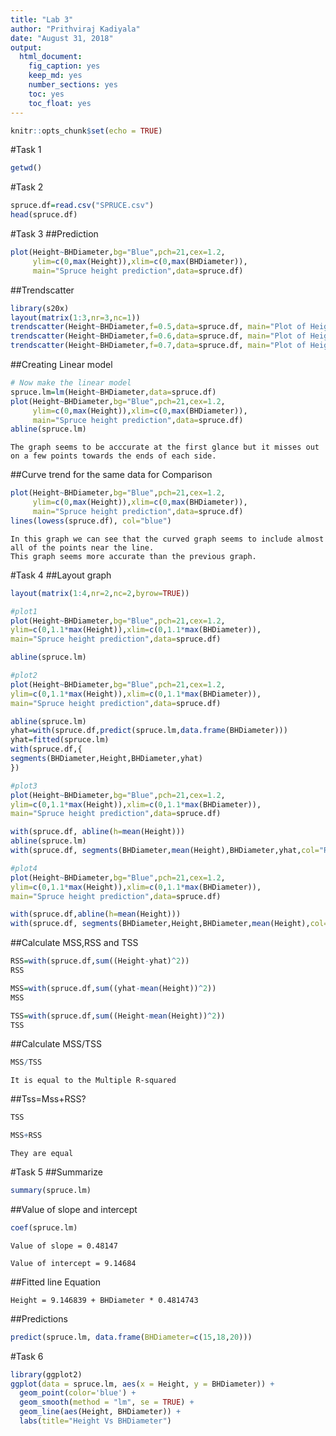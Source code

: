 ```yaml
---
title: "Lab 3"
author: "Prithviraj Kadiyala"
date: "August 31, 2018"
output:
  html_document:
    fig_caption: yes
    keep_md: yes
    number_sections: yes
    toc: yes
    toc_float: yes
---
```


```r
knitr::opts_chunk$set(echo = TRUE)
```

#Task 1
```r
getwd()
```

#Task 2
```r
spruce.df=read.csv("SPRUCE.csv")
head(spruce.df)
```

#Task 3
##Prediction
```r
plot(Height~BHDiameter,bg="Blue",pch=21,cex=1.2,
     ylim=c(0,max(Height)),xlim=c(0,max(BHDiameter)), 
     main="Spruce height prediction",data=spruce.df)
```

##Trendscatter
```r
library(s20x)
layout(matrix(1:3,nr=3,nc=1))
trendscatter(Height~BHDiameter,f=0.5,data=spruce.df, main="Plot of Height vs BHDiameter with f=0.5")
trendscatter(Height~BHDiameter,f=0.6,data=spruce.df, main="Plot of Height vs BHDiameter with f=0.6")
trendscatter(Height~BHDiameter,f=0.7,data=spruce.df, main="Plot of Height vs BHDiameter with f=0.7")
```

##Creating Linear model
```r
# Now make the linear model
spruce.lm=lm(Height~BHDiameter,data=spruce.df)
plot(Height~BHDiameter,bg="Blue",pch=21,cex=1.2,
     ylim=c(0,max(Height)),xlim=c(0,max(BHDiameter)), 
     main="Spruce height prediction",data=spruce.df)
abline(spruce.lm)
```

```
The graph seems to be acccurate at the first glance but it misses out on a few points towards the ends of each side.
```

##Curve trend for the same data for Comparison
```r

plot(Height~BHDiameter,bg="Blue",pch=21,cex=1.2,
     ylim=c(0,max(Height)),xlim=c(0,max(BHDiameter)), 
     main="Spruce height prediction",data=spruce.df)
lines(lowess(spruce.df), col="blue")
```

```
In this graph we can see that the curved graph seems to include almost all of the points near the line.
This graph seems more accurate than the previous graph.
```

#Task 4
##Layout graph
```r
layout(matrix(1:4,nr=2,nc=2,byrow=TRUE))

#plot1
plot(Height~BHDiameter,bg="Blue",pch=21,cex=1.2,
ylim=c(0,1.1*max(Height)),xlim=c(0,1.1*max(BHDiameter)), 
main="Spruce height prediction",data=spruce.df)

abline(spruce.lm)

#plot2
plot(Height~BHDiameter,bg="Blue",pch=21,cex=1.2,
ylim=c(0,1.1*max(Height)),xlim=c(0,1.1*max(BHDiameter)), 
main="Spruce height prediction",data=spruce.df)

abline(spruce.lm)
yhat=with(spruce.df,predict(spruce.lm,data.frame(BHDiameter)))
yhat=fitted(spruce.lm) 
with(spruce.df,{
segments(BHDiameter,Height,BHDiameter,yhat)
})

#plot3
plot(Height~BHDiameter,bg="Blue",pch=21,cex=1.2,
ylim=c(0,1.1*max(Height)),xlim=c(0,1.1*max(BHDiameter)), 
main="Spruce height prediction",data=spruce.df)

with(spruce.df, abline(h=mean(Height)))
abline(spruce.lm)
with(spruce.df, segments(BHDiameter,mean(Height),BHDiameter,yhat,col="Red"))

#plot4
plot(Height~BHDiameter,bg="Blue",pch=21,cex=1.2,
ylim=c(0,1.1*max(Height)),xlim=c(0,1.1*max(BHDiameter)), 
main="Spruce height prediction",data=spruce.df)

with(spruce.df,abline(h=mean(Height)))
with(spruce.df, segments(BHDiameter,Height,BHDiameter,mean(Height),col="Green"))
```

##Calculate MSS,RSS and TSS
```r
RSS=with(spruce.df,sum((Height-yhat)^2))
RSS
```

```r
MSS=with(spruce.df,sum((yhat-mean(Height))^2))
MSS
```

```r
TSS=with(spruce.df,sum((Height-mean(Height))^2))
TSS
```

##Calculate MSS/TSS
```r
MSS/TSS
```

```
It is equal to the Multiple R-squared
```

##Tss=Mss+RSS?
```r
TSS

MSS+RSS
```

```
They are equal
```

#Task 5
##Summarize
```r
summary(spruce.lm)
```

##Value of slope and intercept
```r
coef(spruce.lm)
```

```
Value of slope = 0.48147

Value of intercept = 9.14684
```
##Fitted line Equation
```
Height = 9.146839 + BHDiameter * 0.4814743
```
##Predictions
```r
predict(spruce.lm, data.frame(BHDiameter=c(15,18,20)))
```

#Task 6
```r
library(ggplot2)
ggplot(data = spruce.lm, aes(x = Height, y = BHDiameter)) + 
  geom_point(color='blue') +
  geom_smooth(method = "lm", se = TRUE) +
  geom_line(aes(Height, BHDiameter)) +
  labs(title="Height Vs BHDiameter")
```

